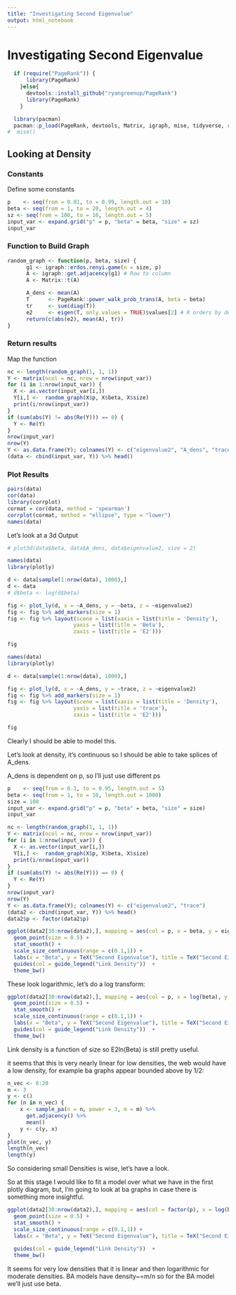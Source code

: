 ```yaml
---
title: "Investigating Second Eigenvalue"
output: html_notebook
---
```


# Investigating Second Eigenvalue

```r
  if (require("PageRank")) {
      library(PageRank)
    }else{
      devtools::install_github("ryangreenup/PageRank")
      library(PageRank)
    }

  library(pacman)
  pacman::p_load(PageRank, devtools, Matrix, igraph, mise, tidyverse, rgl, latex2exp)
#  mise()
```



## Looking at Density

### Constants

Define some constants

```r
p    <- seq(from = 0.01, to = 0.99, length.out = 10)
beta <- seq(from = 1, to = 20, length.out = 4)
sz <- seq(from = 100, to = 10, length.out = 5)
input_var <- expand.grid("p" = p, "beta" = beta, "size" = sz)
input_var
```

### Function to Build Graph

```r
random_graph <- function(p, beta, size) {
      g1 <- igraph::erdos.renyi.game(n = size, p)
      A <- igraph::get.adjacency(g1) # Row to column
      A <- Matrix::t(A)

      A_dens <- mean(A)
      T      <- PageRank::power_walk_prob_trans(A, beta = beta)
      tr     <- sum(diag(T))
      e2     <- eigen(T, only.values = TRUE)$values[2] # R orders by descending magnitude
      return(c(abs(e2), mean(A), tr))
}
```

### Return results

Map the function

```r
nc <- length(random_graph(1, 1, 1))
Y <- matrix(ncol = nc, nrow = nrow(input_var))
for (i in 1:nrow(input_var)) {
  X <- as.vector(input_var[i,])
  Y[i,] <-  random_graph(X$p, X$beta, X$size)
  print(i/nrow(input_var))
}
if (sum(abs(Y) != abs(Re(Y))) == 0) {
  Y <- Re(Y)
}
nrow(input_var)
nrow(Y)
Y <- as.data.frame(Y); colnames(Y) <- c("eigenvalue2", "A_dens", "trace")
(data <- cbind(input_var, Y)) %>% head()
```


### Plot Results


```r
pairs(data)
cor(data)
library(corrplot)
cormat = cor(data, method = 'spearman')
corrplot(cormat, method = "ellipse", type = "lower")
names(data)
```
Let's look at a 3d Output

```r
# plot3d(data$beta, data$A_dens, data$eigenvalue2, size = 2)
```



```r

names(data)
library(plotly)

d <- data[sample(1:nrow(data), 1000),]
d <- data
# d$beta <- log(d$beta)

fig <- plot_ly(d, x = ~A_dens, y = ~beta, z = ~eigenvalue2)
fig <- fig %>% add_markers(size = 1)
fig <- fig %>% layout(scene = list(xaxis = list(title = 'Density'),
                     yaxis = list(title = 'Beta'),
                     zaxis = list(title = 'E2')))

fig

```

```r

names(data)
library(plotly)

d <- data[sample(1:nrow(data), 1000),]

fig <- plot_ly(d, x = ~A_dens, y = ~trace, z = ~eigenvalue2)
fig <- fig %>% add_markers(size = 1)
fig <- fig %>% layout(scene = list(xaxis = list(title = 'Density'),
                     yaxis = list(title = 'trace'),
                     zaxis = list(title = 'E2')))

fig

```


Clearly I should be able to model this.

Let's look at density, it's continuous so I should be able to  take splices of A_dens.

A_dens is dependent on p, so I'll just use different ps


```r
p    <- seq(from = 0.1, to = 0.95, length.out = 5)
beta <- seq(from = 1, to = 10, length.out = 1000)
size = 100
input_var <- expand.grid("p" = p, "beta" = beta, "size" = size)
input_var

nc <- length(random_graph(1, 1, 1))
Y <- matrix(ncol = nc, nrow = nrow(input_var))
for (i in 1:nrow(input_var)) {
  X <- as.vector(input_var[i,])
  Y[i,] <-  random_graph(X$p, X$beta, X$size)
  print(i/nrow(input_var))
}
if (sum(abs(Y) != abs(Re(Y))) == 0) {
  Y <- Re(Y)
}
nrow(input_var)
nrow(Y)
Y <- as.data.frame(Y); colnames(Y) <- c("eigenvalue2", "trace")
(data2 <- cbind(input_var, Y)) %>% head()
data2$p <- factor(data2$p)

```


```r
ggplot(data2[30:nrow(data2),], mapping = aes(col = p, x = beta, y = eigenvalue2)) +
  geom_point(size = 0.5) +
  stat_smooth() +
  scale_size_continuous(range = c(0.1,1)) +
  labs(x = "Beta", y = TeX("Second Eigenvalue"), title = TeX("Second Eigenvalue given Matrix Density") ) +
  guides(col = guide_legend("Link Density"))  +
  theme_bw()
```

These look logarithmic, let's do a log transform:

```r

ggplot(data2[30:nrow(data2),], mapping = aes(col = p, x = log(beta), y = eigenvalue2)) +
  geom_point(size = 0.5) +
  stat_smooth() +
  scale_size_continuous(range = c(0.1,1)) +
  labs(x = "Beta", y = TeX("Second Eigenvalue"), title = TeX("Second Eigenvalue given Matrix Density") ) +
  guides(col = guide_legend("Link Density"))  +
  theme_bw()
```
Link density is a function of size so E2\propto ln(Beta) is still pretty useful.

it seems that this is very nearly linear for low densities, the web would have a low density, for example ba graphs appear bounded above by 1/2:

```r
n_vec <- 0:20
m <- 3
y <- c()
for (n in n_vec) {
    x <- sample_pa(n = n, power = 3, m = m) %>% 
      get.adjacency() %>% 
      mean()
    y <- c(y, x)
}
plot(n_vec, y)
length(n_vec)
length(y)
```

So considering small Densities is wise, let's have a look.

So at this stage I would like to fit a model over what we have in the first plotly diagram, but, I'm going to look at ba graphs in case there is something more insightful.

```r

ggplot(data2[30:nrow(data2),], mapping = aes(col = factor(p), x = log(beta*p), y = eigenvalue2)) +
  geom_point(size = 0.5) +
  stat_smooth() +
  scale_size_continuous(range = c(0.1,1)) +
  labs(x = "Beta", y = TeX("Second Eigenvalue"), title = TeX("Second Eigenvalue given Matrix Density") ) +
  
  guides(col = guide_legend("Link Density"))  +
  theme_bw()
```



It seems for very low densities that it is linear and then logarithmic for
moderate densities. BA models have density~=m/n so for the BA model we'll
just use beta.
